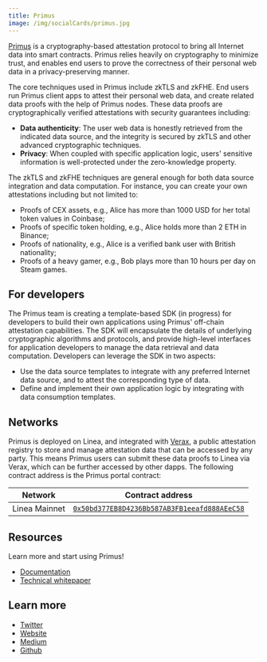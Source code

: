 ```yaml
---
title: Primus
image: /img/socialCards/primus.jpg
---
```


[Primus](https://www.primuslabs.xyz) is a cryptography-based attestation protocol to bring all Internet 
data into smart contracts. Primus relies heavily on cryptography to minimize trust, and enables end 
users to prove the correctness of their personal web data in a privacy-preserving manner.

The core techniques used in Primus include zkTLS and zkFHE. End users run Primus client apps to attest their personal web data, and create related data proofs with the help of Primus nodes. These data proofs are cryptographically verified attestations with security guarantees including:

- **Data authenticity**: The user web data is honestly retrieved from the indicated data source, and 
the integrity is secured by zkTLS and other advanced cryptographic techniques.
- **Privacy**: When coupled with specific application logic, users' sensitive information is 
well-protected under the zero-knowledge property.

The zkTLS and zkFHE techniques are general enough for both data source integration and data 
computation. For instance, you can create your own attestations including but not limited to:

- Proofs of CEX assets, e.g., Alice has more than 1000 USD for her total token values in Coinbase;
- Proofs of specific token holding, e.g., Alice holds more than 2 ETH in Binance;
- Proofs of nationality, e.g., Alice is a verified bank user with British nationality;
- Proofs of a heavy gamer, e.g., Bob plays more than 10 hours per day on Steam games.

## For developers

The Primus team is creating a template-based SDK (in progress) for developers to build their own 
applications using Primus' off-chain attestation capabilities. The SDK will encapsulate the details 
of underlying cryptographic algorithms and protocols, and provide high-level interfaces for 
application developers to manage the data retrieval and data computation. Developers can leverage 
the SDK in two aspects:

- Use the data source templates to integrate with any preferred Internet data source, and to attest
the corresponding type of data.
- Define and implement their own application logic by integrating with data consumption templates.

## Networks

Primus is deployed on Linea, and integrated with [Verax](https://github.com/Consensys/verax-documentation), 
a public attestation registry to store and manage attestation data that can be accessed by any 
party. This means Primus users can submit these data proofs to Linea via Verax, which can be further 
accessed by other dapps. The following contract address is the Primus portal contract:

| Network | Contract address |
| --- | --- |
| Linea Mainnet | [`0x50bd377EB8D4236Bb587AB3FB1eeafd888AEeC58`](https://lineascan.build/address/0x50bd377EB8D4236Bb587AB3FB1eeafd888AEeC58) |

## Resources

Learn more and start using Primus!

- [Documentation](https://docs.primuslabs.xyz/)
- [Technical whitepaper](https://eprint.iacr.org/2023/964.pdf)

## Learn more

- [Twitter](https://x.com/primus_labs)
- [Website](https://www.primuslabs.xyz)
- [Medium](https://medium.com/@primuslabs)
- [Github](https://github.com/primus-labs)
